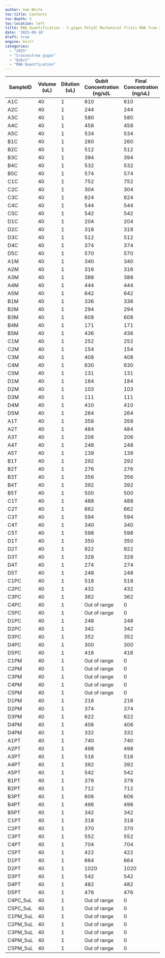 ```yaml
---
author: Sam White
toc-title: Contents
toc-depth: 5
toc-location: left
title: RNA Quantification - C.gigas PolyIC Mechanical Trials RNA from 20250902
date: '2025-09-10'
draft: true
engine: knitr
categories: 
  - "2025"
  - "Crassostrea gigas"
  - "Qubit"
  - "RNA Quantfication"
---
```







| SampleID | Volume (uL) | Dilution (uL) | Qubit Concentration (ng/u)L | Final Concentration (ng/uL) | Yield (ng) |
|----------|-------------|---------------|-----------------------------|-----------------------------|------------|
| A1C      | 40          | 1             | 610                         | 610                         | 24400      |
| A2C      | 40          | 1             | 244                         | 244                         | 9760       |
| A3C      | 40          | 1             | 580                         | 580                         | 23200      |
| A4C      | 40          | 1             | 458                         | 458                         | 18320      |
| A5C      | 40          | 1             | 534                         | 534                         | 21360      |
| B1C      | 40          | 1             | 260                         | 260                         | 10400      |
| B2C      | 40          | 1             | 512                         | 512                         | 20480      |
| B3C      | 40          | 1             | 394                         | 394                         | 15760      |
| B4C      | 40          | 1             | 532                         | 532                         | 21280      |
| B5C      | 40          | 1             | 574                         | 574                         | 22960      |
| C1C      | 40          | 1             | 752                         | 752                         | 30080      |
| C2C      | 40          | 1             | 304                         | 304                         | 12160      |
| C3C      | 40          | 1             | 624                         | 624                         | 24960      |
| C4C      | 40          | 1             | 544                         | 544                         | 21760      |
| C5C      | 40          | 1             | 542                         | 542                         | 21680      |
| D1C      | 40          | 1             | 204                         | 204                         | 8160       |
| D2C      | 40          | 1             | 318                         | 318                         | 12720      |
| D3C      | 40          | 1             | 512                         | 512                         | 20480      |
| D4C      | 40          | 1             | 374                         | 374                         | 14960      |
| D5C      | 40          | 1             | 570                         | 570                         | 22800      |
| A1M      | 40          | 1             | 340                         | 340                         | 13600      |
| A2M      | 40          | 1             | 316                         | 316                         | 12640      |
| A3M      | 40          | 1             | 388                         | 388                         | 15520      |
| A4M      | 40          | 1             | 444                         | 444                         | 17760      |
| A5M      | 40          | 1             | 642                         | 642                         | 25680      |
| B1M      | 40          | 1             | 336                         | 336                         | 13440      |
| B2M      | 40          | 1             | 294                         | 294                         | 11760      |
| B3M      | 40          | 1             | 608                         | 608                         | 24320      |
| B4M      | 40          | 1             | 171                         | 171                         | 6840       |
| B5M      | 40          | 1             | 436                         | 436                         | 17440      |
| C1M      | 40          | 1             | 252                         | 252                         | 10080      |
| C2M      | 40          | 1             | 154                         | 154                         | 6160       |
| C3M      | 40          | 1             | 408                         | 408                         | 16320      |
| C4M      | 40          | 1             | 630                         | 630                         | 25200      |
| C5M      | 40          | 1             | 131                         | 131                         | 5240       |
| D1M      | 40          | 1             | 184                         | 184                         | 7360       |
| D2M      | 40          | 1             | 103                         | 103                         | 4120       |
| D3M      | 40          | 1             | 111                         | 111                         | 4440       |
| D4M      | 40          | 1             | 410                         | 410                         | 16400      |
| D5M      | 40          | 1             | 264                         | 264                         | 10560      |
| A1T      | 40          | 1             | 358                         | 358                         | 14320      |
| A2T      | 40          | 1             | 484                         | 484                         | 19360      |
| A3T      | 40          | 1             | 206                         | 206                         | 8240       |
| A4T      | 40          | 1             | 248                         | 248                         | 9920       |
| A5T      | 40          | 1             | 139                         | 139                         | 5560       |
| B1T      | 40          | 1             | 292                         | 292                         | 11680      |
| B2T      | 40          | 1             | 276                         | 276                         | 11040      |
| B3T      | 40          | 1             | 356                         | 356                         | 14240      |
| B4T      | 40          | 1             | 392                         | 392                         | 15680      |
| B5T      | 40          | 1             | 500                         | 500                         | 20000      |
| C1T      | 40          | 1             | 488                         | 488                         | 19520      |
| C2T      | 40          | 1             | 662                         | 662                         | 26480      |
| C3T      | 40          | 1             | 594                         | 594                         | 23760      |
| C4T      | 40          | 1             | 340                         | 340                         | 13600      |
| C5T      | 40          | 1             | 598                         | 598                         | 23920      |
| D1T      | 40          | 1             | 350                         | 350                         | 14000      |
| D2T      | 40          | 1             | 922                         | 922                         | 36880      |
| D3T      | 40          | 1             | 328                         | 328                         | 13120      |
| D4T      | 40          | 1             | 274                         | 274                         | 10960      |
| D5T      | 40          | 1             | 248                         | 248                         | 9920       |
| C1PC     | 40          | 1             | 518                         | 518                         | 20720      |
| C2PC     | 40          | 1             | 432                         | 432                         | 17280      |
| C3PC     | 40          | 1             | 362                         | 362                         | 14480      |
| C4PC     | 40          | 1             | Out of range                | 0                           | 0          |
| C5PC     | 40          | 1             | Out of range                | 0                           | 0          |
| D1PC     | 40          | 1             | 248                         | 248                         | 9920       |
| D2PC     | 40          | 1             | 342                         | 342                         | 13680      |
| D3PC     | 40          | 1             | 352                         | 352                         | 14080      |
| D4PC     | 40          | 1             | 300                         | 300                         | 12000      |
| D5PC     | 40          | 1             | 416                         | 416                         | 16640      |
| C1PM     | 40          | 1             | Out of range                | 0                           | 0          |
| C2PM     | 40          | 1             | Out of range                | 0                           | 0          |
| C3PM     | 40          | 1             | Out of range                | 0                           | 0          |
| C4PM     | 40          | 1             | Out of range                | 0                           | 0          |
| C5PM     | 40          | 1             | Out of range                | 0                           | 0          |
| D1PM     | 40          | 1             | 216                         | 216                         | 8640       |
| D2PM     | 40          | 1             | 374                         | 374                         | 14960      |
| D3PM     | 40          | 1             | 622                         | 622                         | 24880      |
| D4PM     | 40          | 1             | 406                         | 406                         | 16240      |
| D4PM     | 40          | 1             | 332                         | 332                         | 13280      |
| A1PT     | 40          | 1             | 740                         | 740                         | 29600      |
| A2PT     | 40          | 1             | 498                         | 498                         | 19920      |
| A3PT     | 40          | 1             | 516                         | 516                         | 20640      |
| A4PT     | 40          | 1             | 392                         | 392                         | 15680      |
| A5PT     | 40          | 1             | 542                         | 542                         | 21680      |
| B1PT     | 40          | 1             | 378                         | 378                         | 15120      |
| B2PT     | 40          | 1             | 712                         | 712                         | 28480      |
| B3PT     | 40          | 1             | 606                         | 606                         | 24240      |
| B4PT     | 40          | 1             | 496                         | 496                         | 19840      |
| B5PT     | 40          | 1             | 342                         | 342                         | 13680      |
| C1PT     | 40          | 1             | 318                         | 318                         | 12720      |
| C2PT     | 40          | 1             | 370                         | 370                         | 14800      |
| C3PT     | 40          | 1             | 552                         | 552                         | 22080      |
| C4PT     | 40          | 1             | 704                         | 704                         | 28160      |
| C5PT     | 40          | 1             | 422                         | 422                         | 16880      |
| D1PT     | 40          | 1             | 664                         | 664                         | 26560      |
| D2PT     | 40          | 1             | 1020                        | 1020                        | 40800      |
| D3PT     | 40          | 1             | 542                         | 542                         | 21680      |
| D4PT     | 40          | 1             | 482                         | 482                         | 19280      |
| D5PT     | 40          | 1             | 476                         | 476                         | 19040      |
| C4PC_5uL | 40          | 1             | Out of range                | 0                           | 0          |
| C5PC_5uL | 40          | 1             | Out of range                | 0                           | 0          |
| C1PM_5uL | 40          | 1             | Out of range                | 0                           | 0          |
| C2PM_5uL | 40          | 1             | Out of range                | 0                           | 0          |
| C3PM_5uL | 40          | 1             | Out of range                | 0                           | 0          |
| C4PM_5uL | 40          | 1             | Out of range                | 0                           | 0          |
| C5PM_5uL | 40          | 1             | Out of range                | 0                           | 0          |